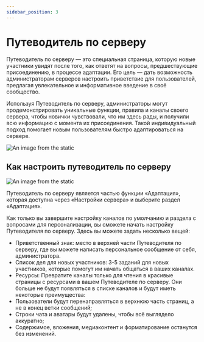 ```yaml
---
sidebar_position: 3
---
```


# Путеводитель по серверу

Путеводитель по серверу — это специальная страница, которую новые участники увидят после того, как ответят на вопросы, предшествующие присоединению, в процессе адаптации. Его цель — дать возможность администраторам серверов настроить приветствие для пользователей, предлагая увлекательное и информативное введение в своё сообщество.

Используя Путеводитель по серверу, администраторы могут продемонстрировать уникальные функции, правила и каналы своего сервера, чтобы новички чувствовали, что им здесь рады, и получили всю информацию с момента их присоединения. Такой индивидуальный подход помогает новым пользователям быстро адаптироваться на сервере.

![An image from the static](/img/serv-guide-example.jpg)

## Как настроить путеводитель по серверу

![An image from the static](/img/serv-guide.jpg)

Путеводитель по серверу является частью функции «Адаптация», которая доступна через «Настройки сервера» и выберите раздел «Адаптация».

Как только вы завершите настройку каналов по умолчанию и раздела с вопросами для персонализации, вы сможете начать настройку Путеводителя по серверу. Здесь вы можете задать несколько вещей:

- Приветственный знак: место в верхней части Путеводителя по серверу, где вы можете написать персональное сообщение от себя, администратора.
- Список дел для новых участников: 3-5 заданий для новых участников, которые помогут им начать общаться в ваших каналах.
- Ресурсы: Превратите каналы только для чтения в красивые страницы с ресурсами в вашем Путеводителе по серверу. Они больше не будут появляться в списке каналов и будут иметь некоторые преимущества:
- Пользователи будут перенаправляться в верхнюю часть страниц, а не в конец ветки сообщений;
- Строки чата и аватары будут удалены, чтобы всё выглядело аккуратно;
- Содержимое, вложения, медиаконтент и форматирование останутся без изменений.